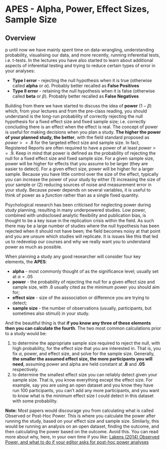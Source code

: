 # APES - Alpha, Power, Effect Sizes, Sample Size

## Overview

p until now we have mainly spent time on data-wrangling, understanding probability, visualising our data, and more recently, running inferential tests, i.e. t-tests. In the lectures you have also started to learn about additional aspects of inferential testing and trying to reduce certain types of error in your analyses:

* **Type I error** - rejecting the null hypothesis when it is true (otherwise called **alpha** or $\alpha$). Probably better recalled as **False Positives** 
* **Type II error** - retaining the null hypothesis when it is false (otherwise called **beta** or $\beta$). Probably better recalled as **False Negatives**

Building from there we have started to discuss the idea of **power** ($1-\beta$) which, from your lectures and from the pre-class reading, you should understand is the long-run probability of correctly rejecting the null hypothesis for a fixed effect size and fixed sample size; i.e. correctly concluding there is an effect when the effect is real. The concept of power is useful for making decisions when you plan a study. **The higher the power of your planned study, the better**, with the field standard proposed as $power >= .8$ for the targeted effect size and sample size. In fact, Registered Reports are often required to have a power of at least $power >= .9$. Keep in mind that power is defined as the probability of rejecting the null for a fixed effect size and fixed sample size. For a given sample size, power will be higher for effects that you assume to be larger (they are easier to detect). For a given effect size, power will be higher for a larger sample. Because you have little control over the size of the effect, typically you can increase the power of your study by either (1) increasing the size of your sample or (2) reducing sources of noise and measurement error in your study. Because power depends on several variables, it is useful to think of power as a *function* rather than as a single fixed quantity.

Psychological research has been criticised for neglecting power during study planning, resulting in many underpowered studies. Low power, combined with undisclosed analytic flexibility and publication bias, is thought to be a key issue in the replication crisis within the field. As such there may be a large number of studies where the null hypothesis has been rejected when it should not have been; the field becomes noisy at that point and you are unsure which studies will replicate.  It is issues like this that led us to redevelop our courses and why we really want you to understand power as much as possible.

When planning a study any good researcher will consider four key elements, the **APES**:

* **alpha** - most commonly thought of as the significance level; usually set at $\alpha = .05$
* **power** - the probability of rejecting the null for a given effect size and sample size, with .8 usually cited as the minimum power you should aim for;
* **effect size** - size of the asssociation or difference you are trying to detect;
* **sample size** - the number of observations (usually, participants, but sometimes also stimuli) in your study.

And the beautiful thing is that **if you know any three of these elements then you can calculate the fourth**. The two most common calculations prior to a study would be:

1. to determine the appropriate sample size required to reject the null, with high probability, for the effect size that you are interested in. That is, you fix $\alpha$, power, and effect size, and solve for the sample size. Generally, **the smaller the assumed effect size, the more participants you will need**, assuming power and alpha are held constant at **.8** and **.05** respectively.
2. to determine the smallest effect size you can reliably detect given your sample size. That is, you know everything except the effect size. For example, say you are using an open dataset and you know they have run 100 participants, you can't add any more participants, and you want to know what is the minimum effect size I could detect in this dataset with some probability. 

**Note:** Most papers would discourage you from calculating what is called Observed or Post-Hoc Power. This is where you calculate the power after running the study, based on your effect size and sample size. Similarly, this would be running an analysis on an open dataset, finding the outcome, and then calculating the power based on the outcome. Avoid this. You can read more about why, here, in your own time if you like: <a href="http://daniellakens.blogspot.com/2014/12/observed-power-and-what-to-do-if-your.html" target = "_blank"> Lakens (2014) Observed Power, and what to do if your editor asks for post-hoc power analyses</a>
